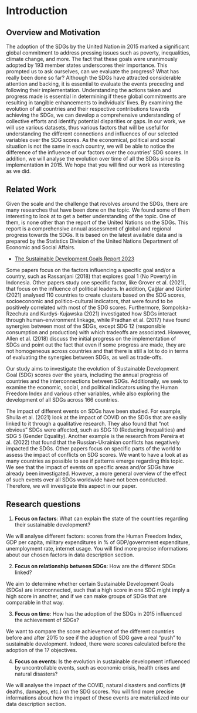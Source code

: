 # Introduction

## Overview and Motivation

The adoption of the SDGs by the United Nation in 2015 marked a significant global commitment to address pressing issues such as poverty, inequalities, climate change, and more. The fact that these goals were unanimously adopted by 193 member states underscores their importance. This prompted us to ask ourselves, can we evaluate the progress? What has really been done so far? Although the SDGs have attracted considerable attention and backing, it is essential to evaluate the events preceding and following their implementation. Understanding the actions taken and progress made is essential in determining if these global commitments are resulting in tangible enhancements to individuals’ lives. By examining the evolution of all countries and their respective contributions towards achieving the SDGs, we can develop a comprehensive understanding of collective efforts and identify potential disparities or gaps. In our work, we will use various datasets, thus various factors that will be useful for understanding the different connections and influences of our selected variables over the SDG scores. As the economical, political and social situation is not the same in each country, we will be able to notice the difference of the influence of our factors over the countries' SDG scores. In addition, we will analyse the evolution over time of all the SDGs since its implementation in 2015. We hope that you will find our work as interesting as we did.

## Related Work

Given the scale and the challenge that revolves around the SDGs, there are many researches that have been done on the topic. We found some of them interesting to look at to get a better understanding of the topic. One of them, is none other than the report of the United Nations on the SDGs. This report is a comprehensive annual assessment of global and regional progress towards the SDGs. It is based on the latest available data and is prepared by the Statistics Division of the United Nations Department of Economic and Social Affairs.

* <a href="https://unstats.un.org/sdgs/report/2023/">The Sustainable Development Goals Report 2023</a>

Some papers focus on the factors influencing a specific goal and/or a country, such as Rassanjani (2018) that explores goal 1 (No Poverty) in Indonesia. Other papers study one specific factor, like Grover et al. (2021), that focus on the influence of political leaders. In addition, Çağlar and Gürler (2021) analysed 110 countries to create clusters based on the SDG scores, socioeconomic and politico-cultural indicators, that were found to be positively correlated with most of the SDG scores. Furthermore, Sompolska-Rzechuła and Kurdyś-Kujawska (2021) investigated how SDGs interact through human-environment linkage, while Pradhan et al. (2017) have found synergies between most of the SDGs, except SDG 12 (responsible consumption and production) with which tradeoffs are associated. However, Allen et al. (2018) discuss the initial progress on the implementation of SDGs and point out the fact that even if some progress are made, they are not homogeneous across countries and that there is still a lot to do in terms of evaluating the synergies between SDGs, as well as trade-offs. 

Our study aims to investigate the evolution of Sustainable Development Goal (SDG) scores over the years, including the annual progress of countries and the interconnections between SDGs. Additionally, we seek to examine the economic, social, and political indicators using the Human Freedom Index and various other variables, while also exploring the development of all SDGs across 166 countries.

The impact of different events on SDGs have been studied. For example, Shulla et al. (2021) look at the impact of COVID on the SDGs that are easily linked to it through a qualitative research. They also found that "not obvious" SDGs were affected, such as SDG 10 (Reducing Inequalities) and SDG 5 (Gender Equality). Another example is the research from Pereira et al. (2022) that found that the Russian-Ukrainian conflicts has negatively impacted the SDGs. Other papers focus on specific parts of the world to assess the impact of conflicts on SDG scores. We want to have a look at as many countries as possible to see if patterns emerge regarding this topic. We see that the impact of events on specific areas and/or SDGs have already been investigated. However, a more general overview of the effect of such events over all SDGs worldwide have not been conducted. Therefore, we will investigate this aspect in our paper.

## Research questions

1.  **Focus on factors**: What can explain the state of the countries regarding their sustainable development?

We will analyse different factors: scores from the Human Freedom Index, GDP per capita, military expenditures in % of GDP/government expenditure, unemployment rate, internet usage. You will find more precise informations about our chosen factors in data description section.

2.  **Focus on relationship between SDGs**: How are the different SDGs linked?

We aim to determine whether certain Sustainable Development Goals (SDGs) are interconnected, such that a high score in one SDG might imply a high score in another, and if we can make groups of SDGs that are comparable in that way.

3.  **Focus on time**: How has the adoption of the SDGs in 2015 influenced the achievement of SDGs?

We want to compare the score achievement of the different countries before and after 2015 to see if the adoption of SDG gave a real "push" to sustainable development. Indeed, there were scores calculated before the adoption of the 17 objectives.

4.  **Focus on events**: Is the evolution in sustainable development influenced by uncontrollable events, such as economic crisis, health crises and natural disasters?

We will analyse the impact of the COVID, natural disasters and conflicts (# deaths, damages, etc.) on the SDG scores. You will find more precise informations about how the impact of these events are materialized into our data description section.

